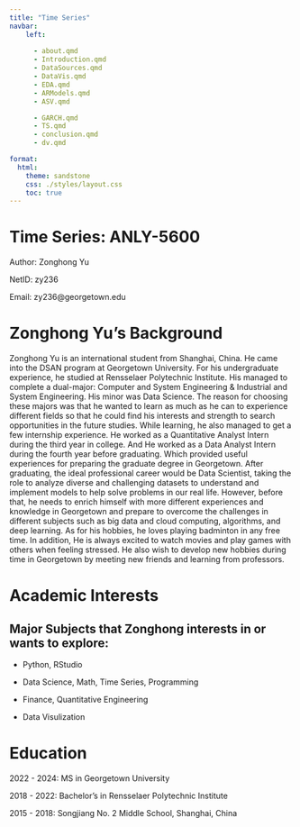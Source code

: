 ```yaml
---
title: "Time Series"
navbar:
    left:
      
      - about.qmd
      - Introduction.qmd
      - DataSources.qmd
      - DataVis.qmd
      - EDA.qmd
      - ARModels.qmd
      - ASV.qmd

      - GARCH.qmd
      - TS.qmd
      - conclusion.qmd
      - dv.qmd

format:
  html:
    theme: sandstone 
    css: ./styles/layout.css
    toc: true
---
```




# Time Series: ANLY-5600
Author: Zonghong Yu

NetID: zy236

Email: zy236@georgetown.edu

# Zonghong Yu's Background


Zonghong Yu is an international student from Shanghai, China. He came into the DSAN program at Georgetown University. For his undergraduate experience, he studied at Rensselaer Polytechnic Institute. His managed to complete a dual-major: Computer and System Engineering & Industrial and System Engineering. His minor was Data Science. The reason for choosing these majors was that he wanted to learn as much as he can to experience different fields so that he could find his interests and strength to search opportunities in the future studies. While learning, he also managed to get a few internship experience. He worked as a Quantitative Analyst Intern during the third year in college. And He worked as a Data Analyst Intern during the fourth year before graduating. Which provided useful experiences for preparing the graduate degree in Georgetown. After graduating, the ideal professional career would be Data Scientist, taking the role to analyze diverse and challenging datasets to understand and implement models to help solve problems in our real life. However, before that, he needs to enrich himself with more different experiences and knowledge in Georgetown and prepare to overcome the challenges in different subjects such as big data and cloud computing, algorithms, and deep learning. As for his hobbies, he loves playing badminton in any free time. In addition, He is always excited to watch movies and play games with others when feeling stressed. He also wish to develop new hobbies during time in Georgetown by meeting new friends and learning from professors.

# Academic Interests

## Major Subjects that Zonghong interests in or wants to explore:

- Python, RStudio

- Data Science, Math, Time Series, Programming

- Finance, Quantitative Engineering

- Data Visulization

# Education
2022 - 2024: MS in Georgetown University

2018 - 2022: Bachelor's in Rensselaer Polytechnic Institute

2015 - 2018: Songjiang No. 2 Middle School, Shanghai, China

